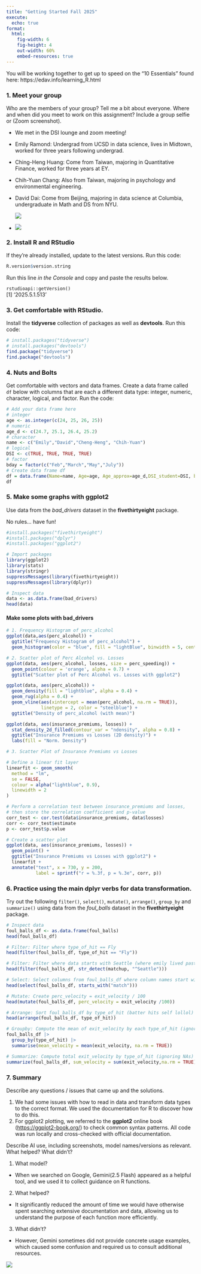 ```yaml
---
title: "Getting Started Fall 2025"
execute:
  echo: true
format:
  html:
    fig-width: 6
    fig-height: 4
    out-width: 60%
    embed-resources: true
---
```


You will be working together to get up to speed on the "10 Essentials" found here: https://edav.info/learning_R.html

### 1. Meet your group

Who are the members of your group? Tell me a bit about everyone. Where and when did you meet to work on this assignment? Include a group selfie or (Zoom screenshot).

-   We met in the DSI lounge and zoom meeting!

-   Emily Ramond: Undergrad from UCSD in data science, lives in Midtown, worked for three years following undergrad.

-   Ching-Heng Huang: Come from Taiwan, majoring in Quantitative Finance, worked for three years at EY.

-   Chih-Yuan Chang: Also from Taiwan, majoring in psychology and environmental engineering.

-   David Dai: Come from Beijing, majoring in data science at Columbia, undergraduate in Math and DS from NYU.

    ![](images/clipboard-516593584.png)

-   ![](images/clipboard-1028541124.png)

### 2. Install R and RStudio

If they're already installed, update to the latest versions. Run this code:

```r
R.version$version.string
```

Run this line *in the Console* and copy and paste the results below.

`rstudioapi::getVersion()`<br> \[1\] ‘2025.5.1.513’

### 3. Get comfortable with RStudio.

Install the **tidyverse** collection of packages as well as **devtools**. Run this code:

```r
# install.packages("tidyverse")
# install.packages("devtools")
find.package("tidyverse")
find.package("devtools")
```

### 4. Nuts and Bolts

Get comfortable with vectors and data frames. Create a data frame called `df` below with columns that are each a different data type: integer, numeric, character, logical, and factor. Run the code:

```r
# Add your data frame here
# integer
age <- as.integer(c(24, 25, 26, 25))
# numeric
age_d <- c(24.7, 25.1, 26.4, 25.2)
# character
name <- c("Emily","David","Cheng-Heng", "Chih-Yuan")
# logical
DSI <- c(TRUE, TRUE, TRUE, TRUE)
# factor
bday = factor(c("Feb","March","May","July"))
# Create data frame df
df = data.frame(Name=name, Age=age, Age_approx=age_d,DSI_student=DSI, bday=bday)
df
```

### 5. Make some graphs with ggplot2

Use data from the *bad_drivers* dataset in the **fivethirtyeight** package.

No rules... have fun!

```r
#install.packages("fivethirtyeight")
#install.packages("dplyr")
#install.packages("ggplot2")
```

```r
# Import packages
library(ggplot2)
library(stats)
library(stringr)
suppressMessages(library(fivethirtyeight))
suppressMessages(library(dplyr))
```

```r
# Inspect data
data <- as.data.frame(bad_drivers)
head(data)
```

#### Make some plots with bad_drivers

```r
# 1. Frequency Histogram of perc_alcohol
ggplot(data,aes(perc_alcohol)) +
  ggtitle("Frequency Histogram of perc_alcohol") +
  geom_histogram(color = "blue", fill = "lightBlue", binwidth = 5, center = 52.5)
```

```r
# 2. Scatter plot of Perc Alcohol vs. Losses
ggplot(data, aes(perc_alcohol, losses, size = perc_speeding)) +
  geom_point(colour = 'orange', alpha = 0.7) +
  ggtitle("Scatter plot of Perc Alcohol vs. Losses with ggplot2")
```

```r
ggplot(data, aes(perc_alcohol)) +
  geom_density(fill = "lightblue", alpha = 0.4) +
  geom_rug(alpha = 0.4) +
  geom_vline(aes(xintercept = mean(perc_alcohol, na.rm = TRUE)),
             linetype = 2, color = "steelblue") +
  ggtitle("Density of perc_alcohol (with mean)")
```

```r
ggplot(data, aes(insurance_premiums, losses)) +
  stat_density_2d_filled(contour_var = "ndensity", alpha = 0.8) +
  ggtitle("Insurance Premiums vs Losses (2D density)") +
  labs(fill = "Norm. Density")
```

```r
# 3. Scatter Plot of Insurance Premiums vs Losses

# Define a linear fit layer
linearfit <- geom_smooth(
  method = "lm", 
  se = FALSE, 
  colour = alpha("lightblue", 0.9),
  linewidth = 2
)

# Perform a correlation test between insurance_premiums and losses, 
# then store the correlation coefficient and p-value
corr_test <- cor.test(data$insurance_premiums, data$losses)
corr <- corr_test$estimate
p <- corr_test$p.value

# Create a scatter plot
ggplot(data, aes(insurance_premiums, losses)) + 
  geom_point() +
  ggtitle("Insurance Premiums vs Losses with ggplot2") +
  linearfit +
  annotate("text", x = 730, y = 200,
           label = sprintf("r = %.3f, p = %.3e", corr, p))
```

### 6. Practice using the main **dplyr** verbs for data transformation.

Try out the following `filter()`, `select()`, `mutate()`, `arrange()`, `group_by` and `summarize()` using data from the *foul_balls* dataset in the **fivethirtyeight** package.

```r
# Inspect data
foul_balls_df <- as.data.frame(foul_balls)
head(foul_balls_df)
```

```r
# Filter: Filter where type_of_hit == Fly
head(filter(foul_balls_df, type_of_hit == "Fly"))
```

```r
# Filter: Filter where data starts with Seattle (where emily lived past 3 years)
head(filter(foul_balls_df, str_detect(matchup, "^Seattle")))
```

```r
# Select: Select columns from foul_balls_df where column names start with "match"
head(select(foul_balls_df, starts_with("match")))
```

```r
# Mutate: Create perc_velocity = exit_velocity / 100
head(mutate(foul_balls_df, perc_velocity = exit_velocity /100))
```

```r
# Arrange: Sort foul_balls_df by type_of_hit (batter hits self lollol)
head(arrange(foul_balls_df, type_of_hit))
```

```r
# Groupby: Compute the mean of exit_velocity by each type_of_hit (ignoring NAs)
foul_balls_df |>
  group_by(type_of_hit) |>
  summarise(mean_velocity = mean(exit_velocity, na.rm = TRUE))

```

```r
# Summarize: Compute total exit_velocity by type_of_hit (ignoring NAs)
summarize(foul_balls_df, sum_velocity = sum(exit_velocity,na.rm = TRUE), .by=type_of_hit)
```

### 7. Summary

Describe any questions / issues that came up and the solutions.

1.  We had some issues with how to read in data and transform data types to the correct format. We used the documentation for R to discover how to do this.
2.  For ggplot2 plotting, we referred to the **ggplot2** online book ([https://ggplot2-book.org/](#0)) to check common syntax patterns. All code was run locally and cross-checked with official documentation.

Describe AI use, including screenshots, model names/versions as relevant. What helped? What didn't?

1.  What model?\

-   When we searched on Google, Gemini(2.5 Flash) appeared as a helpful tool, and we used it to collect guidance on R functions.

2.  What helped?\

-   It significantly reduced the amount of time we would have otherwise spent searching extensive documentation and data, allowing us to understand the purpose of each function more efficiently.

3.  What didn't?\

-   However, Gemini sometimes did not provide concrete usage examples, which caused some confusion and required us to consult additional resources.

![](images/clipboard-906025595.png)
